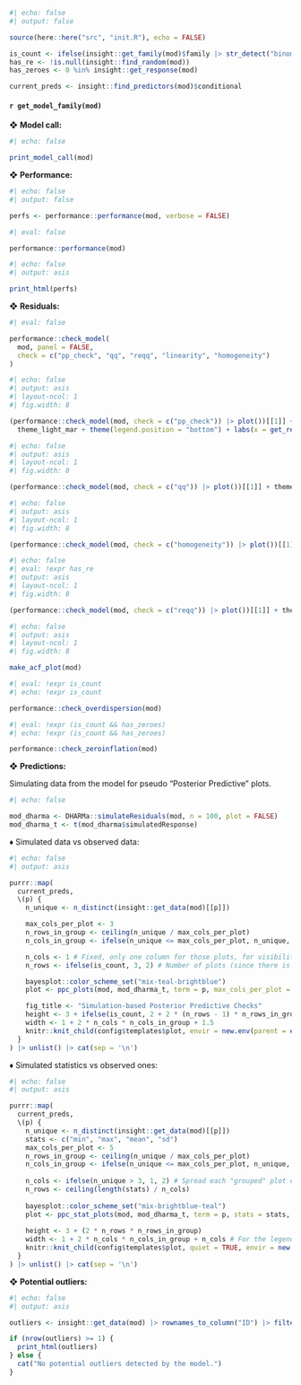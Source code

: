 ```r
#| echo: false
#| output: false

source(here::here("src", "init.R"), echo = FALSE)

is_count <- ifelse(insight::get_family(mod)$family |> str_detect("binom|pois"), TRUE, FALSE)
has_re <- !is.null(insight::find_random(mod))
has_zeroes <- 0 %in% insight::get_response(mod)

current_preds <- insight::find_predictors(mod)$conditional
```

#### `r get_model_family(mod)`

❖ **Model call:**

```r
#| echo: false

print_model_call(mod)
```

❖ **Performance:**

```r
#| echo: false
#| output: false

perfs <- performance::performance(mod, verbose = FALSE)
```

```r
#| eval: false

performance::performance(mod)
```

```r
#| echo: false
#| output: asis

print_html(perfs)
```

❖ **Residuals:**

```r
#| eval: false

performance::check_model(
  mod, panel = FALSE,
  check = c("pp_check", "qq", "reqq", "linearity", "homogeneity")
)
```

```r
#| echo: false
#| output: asis
#| layout-ncol: 1
#| fig.width: 8

(performance::check_model(mod, check = c("pp_check")) |> plot())[[1]] + 
  theme_light_mar + theme(legend.position = "bottom") + labs(x = get_response_name(insight::find_response(mod)))
```

```r
#| echo: false
#| output: asis
#| layout-ncol: 1
#| fig.width: 8

(performance::check_model(mod, check = c("qq")) |> plot())[[1]] + theme_light_mar
```

```r
#| echo: false
#| output: asis
#| layout-ncol: 1
#| fig.width: 8

(performance::check_model(mod, check = c("homogeneity")) |> plot())[[1]] + theme_light_mar + labs(y = "sqrt( |Std. residuals| )")
```

```r
#| echo: false
#| eval: !expr has_re
#| output: asis
#| layout-ncol: 1
#| fig.width: 8

(performance::check_model(mod, check = c("reqq")) |> plot())[[1]] + theme_light_mar
```

```r
#| echo: false
#| output: asis
#| layout-ncol: 1
#| fig.width: 8

make_acf_plot(mod)
```

```r
#| eval: !expr is_count
#| echo: !expr is_count

performance::check_overdispersion(mod)
```

```r
#| eval: !expr (is_count && has_zeroes)
#| echo: !expr (is_count && has_zeroes)

performance::check_zeroinflation(mod)
```

❖ **Predictions:**

:::{.callout-note}
Simulating data from the model for pseudo "Posterior Predictive" plots.
:::

```r
#| echo: false

mod_dharma <- DHARMa::simulateResiduals(mod, n = 100, plot = FALSE)
mod_dharma_t <- t(mod_dharma$simulatedResponse)
```

♦ Simulated data vs observed data:

```r
#| echo: false
#| output: asis

purrr::map(
  current_preds,
  \(p) {
    n_unique <- n_distinct(insight::get_data(mod)[[p]])

    max_cols_per_plot <- 3
    n_rows_in_group <- ceiling(n_unique / max_cols_per_plot)
    n_cols_in_group <- ifelse(n_unique <= max_cols_per_plot, n_unique, max_cols_per_plot)

    n_cols <- 1 # Fixed, only one column for those plots, for visibility
    n_rows <- ifelse(is_count, 3, 2) # Number of plots (since there is one per row) -> 3 for counts, 2 otherwise

    bayesplot::color_scheme_set("mix-teal-brightblue")
    plot <- ppc_plots(mod, mod_dharma_t, term = p, max_cols_per_plot = max_cols_per_plot)

    fig_title <- "Simulation-based Posterior Predictive Checks"
    height <- 3 + ifelse(is_count, 2 + 2 * (n_rows - 1) * n_rows_in_group, 2 * n_rows * n_rows_in_group)
    width <- 1 + 2 * n_cols * n_cols_in_group + 1.5
    knitr::knit_child(config$templates$plot, envir = new.env(parent = environment()))
  }
) |> unlist() |> cat(sep = '\n')
```

♦ Simulated statistics vs observed ones:

```r
#| echo: false
#| output: asis

purrr::map(
  current_preds, 
  \(p) {
    n_unique <- n_distinct(insight::get_data(mod)[[p]])
    stats <- c("min", "max", "mean", "sd")
    max_cols_per_plot <- 5
    n_rows_in_group <- ceiling(n_unique / max_cols_per_plot)
    n_cols_in_group <- ifelse(n_unique <= max_cols_per_plot, n_unique, max_cols_per_plot) # n_unique ???
    
    n_cols <- ifelse(n_unique > 3, 1, 2) # Spread each "grouped" plot on a row is there are more than 3 plots inside it
    n_rows <- ceiling(length(stats) / n_cols)
    
    bayesplot::color_scheme_set("mix-brightblue-teal")
    plot <- ppc_stat_plots(mod, mod_dharma_t, term = p, stats = stats, n_cols = n_cols, max_cols_per_plot = max_cols_per_plot)
    
    height <- 3 + (2 * n_rows * n_rows_in_group)
    width <- 1 + 2 * n_cols * n_cols_in_group + n_cols # For the legends on the right
    knitr::knit_child(config$templates$plot, quiet = TRUE, envir = new.env(parent = environment()))
  }
) |> unlist() |> cat(sep = '\n')
```

❖ **Potential outliers:**

```r
#| echo: false
#| output: asis

outliers <- insight::get_data(mod) |> rownames_to_column("ID") |> filter(ID %in% DHARMa::outliers(mod_dharma))

if (nrow(outliers) >= 1) {
  print_html(outliers)
} else {
  cat("No potential outliers detected by the model.")
}
```
